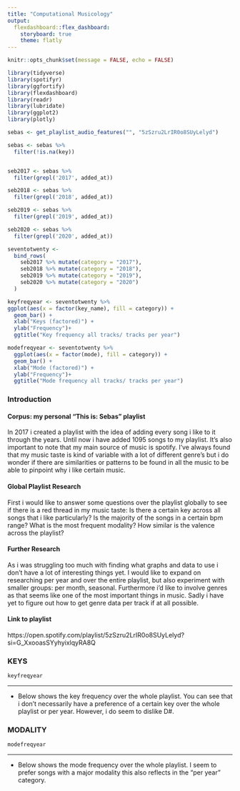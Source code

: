 ```yaml
---
title: "Computational Musicology"
output: 
  flexdashboard::flex_dashboard:
    storyboard: true
    theme: flatly
---
```


```r
knitr::opts_chunk$set(message = FALSE, echo = FALSE)

library(tidyverse)
library(spotifyr)
library(ggfortify)
library(flexdashboard)
library(readr)
library(lubridate)
library(ggplot2)
library(plotly)

sebas <- get_playlist_audio_features("", "5zSzru2LrIR0o8SUyLelyd")

sebas <- sebas %>%
  filter(!is.na(key))


seb2017 <- sebas %>%
  filter(grepl('2017', added_at))

seb2018 <- sebas %>%
  filter(grepl('2018', added_at))

seb2019 <- sebas %>%
  filter(grepl('2019', added_at))

seb2020 <- sebas %>%
  filter(grepl('2020', added_at))

seventotwenty <-
  bind_rows(
    seb2017 %>% mutate(category = "2017"),
    seb2018 %>% mutate(category = "2018"),
    seb2019 %>% mutate(category = "2019"),
    seb2020 %>% mutate(category = "2020")
  )

keyfreqyear <- seventotwenty %>%
ggplot(aes(x = factor(key_name), fill = category)) +
  geom_bar() +
  xlab("Keys (factored)") +
  ylab("Frequency")+
  ggtitle("Key frequency all tracks/ tracks per year")

modefreqyear <- seventotwenty %>%
  ggplot(aes(x = factor(mode), fill = category)) +
  geom_bar() +
  xlab("Mode (factored)") +
  ylab("Frequency")+
  ggtitle("Mode frequency all tracks/ tracks per year")
```


### Introduction



#### Corpus: my personal "This is: Sebas" playlist

In 2017 i created a playlist with the idea of adding every song i like to it through the years. Until now i have added 1095 songs to my playlist. It's also important to note that my main source of music is spotify. I've always found that my music taste is kind of variable with a lot of different genre's but i do wonder if there are similarities or patterns to be found in all the music to be able to pinpoint why i like certain music.


#### Global Playlist Research
First i would like to answer some questions over the playlist globally to see if there is a red thread in my music taste: 
Is there a certain key across all songs that i like particularly?
Is the majority of the songs in a certain bpm range? 
What is the most frequent modality?
How similar is the valence across the playlist?

#### Further Research
As i was struggling too much with finding what graphs and data to use i don't have a lot of interesting things yet.
I would like to expand on researching per year and over the entire playlist, but also experiment with smaller groups: per month, seasonal.
Furthermore i'd like to involve genres as that seems like one of the most important things in music. Sadly i have yet to figure out how to get genre data per track if at all possible. 


#### Link to playlist
https://open.spotify.com/playlist/5zSzru2LrIR0o8SUyLelyd?si=G_XxooasSYyhyixlqyRA8Q



### KEYS

```r
keyfreqyear
```

***

* Below shows the key frequency over the whole playlist. You can see that i don't necessarily have a preference of a certain key over the whole playlist or per year. However, i do seem to dislike D#.

### MODALITY

```r
modefreqyear
```

***

* Below shows the mode frequency over the whole playlist. I seem to prefer songs with a major modality this also reflects in the "per year" category.


